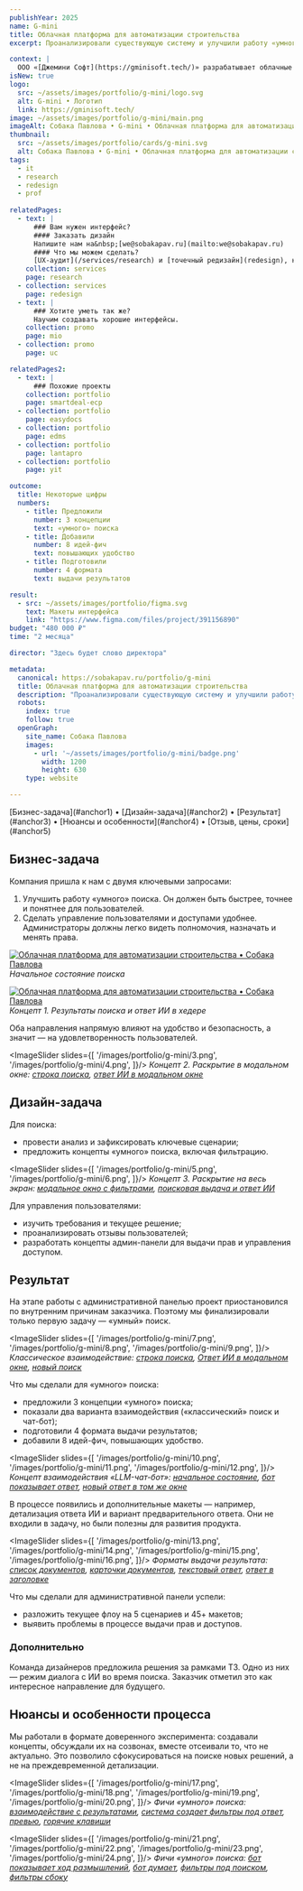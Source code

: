```yaml
---
publishYear: 2025
name: G-mini
title: Облачная платформа для автоматизации строительства
excerpt: Проанализировали существующую систему и улучшили работу «умного» поиска

context: |
  ООО «[Джемини Софт](https://gminisoft.tech/)» разрабатывает облачные решения для автоматизации строительства. Их платформа помогает заказчикам и подрядчикам работать в одной среде: согласовывать документы, вносить изменения в чертежи и сопроводительные материалы, отслеживать прогресс задач.
isNew: true
logo:
  src: ~/assets/images/portfolio/g-mini/logo.svg
  alt: G-mini • Логотип
  link: https://gminisoft.tech/
image: ~/assets/images/portfolio/g-mini/main.png
imageAlt: Собака Павлова • G-mini • Облачная платформа для автоматизации строительства
thumbnail:
  src: ~/assets/images/portfolio/cards/g-mini.svg
  alt: Собака Павлова • G-mini • Облачная платформа для автоматизации строительства
tags:
  - it
  - research
  - redesign
  - prof
  
relatedPages:
  - text: |
      ### Вам нужен интерфейс?
      #### Заказать дизайн
      Напишите нам на&nbsp;[we@sobakapav.ru](mailto:we@sobakapav.ru) 
      #### Что мы можем сделать?
      [UX-аудит](/services/research) и [точечный редизайн](redesign), как в этом кейсе, и [многое другое](/services). 
    collection: services
    page: research
  - collection: services
    page: redesign
  - text: |
      ### Хотите уметь так же?
      Научим создавать хорошие интерфейсы.
    collection: promo
    page: mio
  - collection: promo
    page: uc

relatedPages2:
  - text: |
      ### Похожие проекты
    collection: portfolio
    page: smartdeal-ecp
  - collection: portfolio
    page: easydocs
  - collection: portfolio
    page: edms
  - collection: portfolio
    page: lantapro
  - collection: portfolio
    page: yit

outcome:
  title: Некоторые цифры
  numbers:
    - title: Предложили
      number: 3 концепции
      text: «умного» поиска
    - title: Добавили
      number: 8 идей-фич
      text: повышающих удобство
    - title: Подготовили
      number: 4 формата
      text: выдачи результатов

result:
  - src: ~/assets/images/portfolio/figma.svg
    text: Макеты интерфейса
    link: "https://www.figma.com/files/project/391156890"
budget: "480 000 ₽"
time: "2 месяца"

director: "Здесь будет слово директора"

metadata:
  canonical: https://sobakapav.ru/portfolio/g-mini
  title: Облачная платформа для автоматизации строительства
  description: "Проанализировали существующую систему и улучшили работу «умного» поиска"
  robots:
    index: true
    follow: true
  openGraph:
    site_name: Собака Павлова
    images:
      - url: '~/assets/images/portfolio/g-mini/badge.png'
        width: 1200
        height: 630
    type: website

---
```


<TOC>
[Бизнес-задача](#anchor1) • [Дизайн-задача](#anchor2) • [Результат](#anchor3) • [Нюансы и особенности](#anchor4) • [Отзыв, цены, сроки](#anchor5)
</TOC>

## <a name="anchor1" />Бизнес-задача
Компания пришла к нам с двумя ключевыми запросами:
1. Улучшить работу «умного» поиска. Он должен быть быстрее, точнее и понятнее для пользователей.
2. Сделать управление пользователями и доступами удобнее. Администраторы должны легко видеть полномочия, назначать и менять права.

<a href="/images/portfolio/g-mini/1.png" target="_blank">![Облачная платформа для автоматизации строительства • Собака Павлова](~/assets/images/portfolio/g-mini/1.png)</a>
<em>Начальное состояние поиска</em>

<a href="/images/portfolio/g-mini/2.png" target="_blank">![Облачная платформа для автоматизации строительства • Собака Павлова](~/assets/images/portfolio/g-mini/2.png)</a>
<em>Концепт 1. Результаты поиска и ответ ИИ в хедере</em>

Оба направления напрямую влияют на удобство и безопасность, а значит — на удовлетворенность пользователей.

<ImageSlider slides={[
  '/images/portfolio/g-mini/3.png',
  '/images/portfolio/g-mini/4.png',
]}/>
<em>Концепт 2. Раскрытие в модальном окне: <a href="/images/portfolio/g-mini/3.png" target="_blank">строка поиска</a>, <a href="/images/portfolio/g-mini/4.png" target="_blank">ответ ИИ в модальном окне</a></em>

## <a name="anchor2" />Дизайн-задача

Для поиска:
- провести анализ и зафиксировать ключевые сценарии;
- предложить концепты «умного» поиска, включая фильтрацию.

<ImageSlider slides={[
  '/images/portfolio/g-mini/5.png',
  '/images/portfolio/g-mini/6.png',
]}/>
<em>Концепт 3. Раскрытие на весь экран: <a href="/images/portfolio/g-mini/5.png" target="_blank">модальное окно с фильтрами</a>, <a href="/images/portfolio/g-mini/6.png" target="_blank">поисковая выдача и ответ ИИ</a></em>

Для управления пользователями:
- изучить требования и текущее решение;
- проанализировать отзывы пользователей;
- разработать концепты админ-панели для выдачи прав и управления доступом.

## <a name="anchor3" />Результат
На этапе работы с административной панелью проект приостановился по внутренним причинам заказчика. Поэтому мы финализировали только первую задачу — «умный» поиск.

<ImageSlider slides={[
  '/images/portfolio/g-mini/7.png',
  '/images/portfolio/g-mini/8.png',
  '/images/portfolio/g-mini/9.png',
]}/>
<em>Классическое взаимодействие: <a href="/images/portfolio/g-mini/7.png" target="_blank">строка поиска</a>, <a href="/images/portfolio/g-mini/8.png" target="_blank">Ответ ИИ в модальном окне</a>, <a href="/images/portfolio/g-mini/9.png" target="_blank">новый поиск</a></em>

Что мы сделали для «умного» поиска:
- предложили 3 концепции «умного» поиска;
- показали два варианта взаимодействия («классический» поиск и чат-бот);
- подготовили 4 формата выдачи результатов;
- добавили 8 идей-фич, повышающих удобство.

<ImageSlider slides={[
  '/images/portfolio/g-mini/10.png',
  '/images/portfolio/g-mini/11.png',
  '/images/portfolio/g-mini/12.png',
]}/>
<em>Концепт взаимодействия «LLM-чат-бот»: <a href="/images/portfolio/g-mini/10.png" target="_blank">начальное состояние</a>, <a href="/images/portfolio/g-mini/11.png" target="_blank">бот показывает ответ</a>, <a href="/images/portfolio/g-mini/12.png" target="_blank">новый ответ в том же окне</a></em>

В процессе появились и дополнительные макеты — например, детализация ответа ИИ и вариант предварительного ответа. Они не входили в задачу, но были полезны для развития продукта.

<ImageSlider slides={[
  '/images/portfolio/g-mini/13.png',
  '/images/portfolio/g-mini/14.png',
  '/images/portfolio/g-mini/15.png',
  '/images/portfolio/g-mini/16.png',
]}/>
<em>Форматы выдачи результата: <a href="/images/portfolio/g-mini/13.png" target="_blank">список документов</a>, <a href="/images/portfolio/g-mini/14.png" target="_blank">карточки документов</a>, <a href="/images/portfolio/g-mini/15.png" target="_blank">текстовый ответ</a>, <a href="/images/portfolio/g-mini/16.png" target="_blank">ответ в заголовке</a></em>

Что мы сделали для административной панели успели:
- разложить текущее флоу на 5 сценариев и 45+ макетов;
- выявить проблемы в процессе выдачи прав и доступов.

### Дополнительно

Команда дизайнеров предложила решения за рамками ТЗ. Одно из них — режим диалога с ИИ во время поиска. Заказчик отметил это как интересное направление для будущего.

## <a name="anchor4" /> Нюансы и особенности процесса

Мы работали в формате доверенного эксперимента: создавали концепты, обсуждали их на созвонах, вместе отсеивали то, что не актуально. 
Это позволило сфокусироваться на поиске новых решений, а не на преждевременной детализации.

<ImageSlider slides={[
  '/images/portfolio/g-mini/17.png',
  '/images/portfolio/g-mini/18.png',
  '/images/portfolio/g-mini/19.png',
  '/images/portfolio/g-mini/20.png',
]}/>
<em>Фичи «умного» поиска: <a href="/images/portfolio/g-mini/17.png" target="_blank">взаимодействие с результатами</a>, <a href="/images/portfolio/g-mini/18.png" target="_blank">система создает фильтры под ответ</a>, <a href="/images/portfolio/g-mini/19.png" target="_blank">превью</a>, <a href="/images/portfolio/g-mini/20.png" target="_blank">горячие клавиши</a></em>

<ImageSlider slides={[
  '/images/portfolio/g-mini/21.png',
  '/images/portfolio/g-mini/22.png',
  '/images/portfolio/g-mini/23.png',
  '/images/portfolio/g-mini/24.png',
]}/>
<em>Фичи «умного» поиска: <a href="/images/portfolio/g-mini/12.png" target="_blank">бот показывает ход размышлений</a>, <a href="/images/portfolio/g-mini/22.png" target="_blank">бот думает</a>, <a href="/images/portfolio/g-mini/23.png" target="_blank">фильтры под поиском</a>, <a href="/images/portfolio/g-mini/24.png" target="_blank">фильтры сбоку</a></em>

## <a name="anchor5" />


